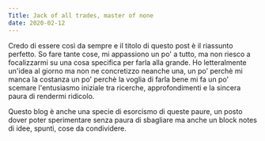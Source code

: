 ```yaml
---
Title: Jack of all trades, master of none
date: 2020-02-12
---
```


Credo di essere così da sempre e il titolo di questo post è il riassunto perfetto.
So fare tante cose, mi appassiono un po' a tutto, ma non riesco a focalizzarmi su una cosa
specifica per farla alla grande.
Ho letteralmente un'idea al giorno ma non ne concretizzo neanche una, un po' perchè mi manca la costanza un po' perchè
la voglia di farla bene mi fa un po' scemare l'entusiasmo iniziale tra ricerche, approfondimenti e la sincera paura di
rendermi ridicolo.

Questo blog è anche una specie di esorcismo di queste paure, un posto dover poter sperimentare senza paura di sbagliare ma
anche un block notes di idee, spunti, cose da condividere.
